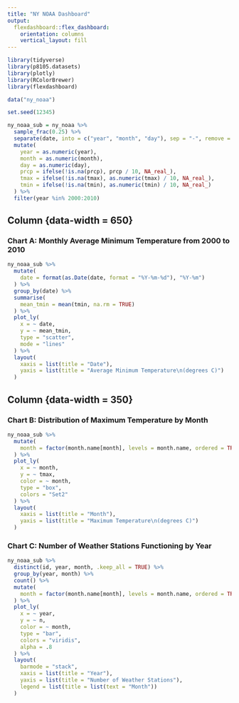 ```yaml
---
title: "NY NOAA Dashboard"
output: 
  flexdashboard::flex_dashboard:
    orientation: columns
    vertical_layout: fill
---
```


```r
library(tidyverse)
library(p8105.datasets)
library(plotly)
library(RColorBrewer)
library(flexdashboard)
```

```r
data("ny_noaa")

set.seed(12345)

ny_noaa_sub = ny_noaa %>% 
  sample_frac(0.25) %>% 
  separate(date, into = c("year", "month", "day"), sep = "-", remove = FALSE) %>% 
  mutate(
    year = as.numeric(year),
    month = as.numeric(month),
    day = as.numeric(day),
    prcp = ifelse(!is.na(prcp), prcp / 10, NA_real_),
    tmax = ifelse(!is.na(tmax), as.numeric(tmax) / 10, NA_real_),
    tmin = ifelse(!is.na(tmin), as.numeric(tmin) / 10, NA_real_)
  ) %>% 
  filter(year %in% 2000:2010)
```

Column {data-width = 650}
-----------------------------------------------------------------------

### Chart A: Monthly Average Minimum Temperature from 2000 to 2010

```r
ny_noaa_sub %>% 
  mutate(
    date = format(as.Date(date, format = "%Y-%m-%d"), "%Y-%m")
  ) %>% 
  group_by(date) %>% 
  summarise(
    mean_tmin = mean(tmin, na.rm = TRUE)
  ) %>% 
  plot_ly(
    x = ~ date,
    y = ~ mean_tmin,
    type = "scatter",
    mode = "lines"
  ) %>% 
  layout(
    xaxis = list(title = "Date"),
    yaxis = list(title = "Average Minimum Temperature\n(degrees C)")
  )
```

Column {data-width = 350}
-----------------------------------------------------------------------

### Chart B: Distribution of Maximum Temperature by Month

```r
ny_noaa_sub %>% 
  mutate(
    month = factor(month.name[month], levels = month.name, ordered = TRUE)
  ) %>% 
  plot_ly(
    x = ~ month,
    y = ~ tmax,
    color = ~ month,
    type = "box",
    colors = "Set2"
  ) %>% 
  layout(
    xaxis = list(title = "Month"),
    yaxis = list(title = "Maximum Temperature\n(degrees C)")
  )
```

### Chart C: Number of Weather Stations Functioning by Year

```r
ny_noaa_sub %>% 
  distinct(id, year, month, .keep_all = TRUE) %>% 
  group_by(year, month) %>% 
  count() %>% 
  mutate(
    month = factor(month.name[month], levels = month.name, ordered = TRUE)
  ) %>% 
  plot_ly(
    x = ~ year,
    y = ~ n,
    color = ~ month,
    type = "bar",
    colors = "viridis",
    alpha = .8
  ) %>% 
  layout(
    barmode = "stack",
    xaxis = list(title = "Year"),
    yaxis = list(title = "Number of Weather Stations"),
    legend = list(title = list(text = "Month"))
  )
```
